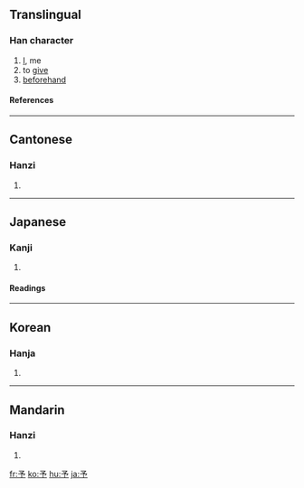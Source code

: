 {{see|豫}}<!-- may be replaced by zh-forms -->

==Translingual==
===Han character===
{{Han char|rn=6|rad=亅|as=03|sn=4|four=1720<sub>2</sub>|canj=弓戈弓弓 (NINN)}}
# [[I]], me
# to [[give]]
# [[beforehand]]
====References====
{{Han ref|kx=0085.160|dkj=00231|dj=0174.060|hdz=10052.020|uh=4E88|ud=20104|bh=A4A9|bd=42153}}
----
==Cantonese==
===Hanzi===
{{yue-hanzi|jyut=|y=yu4, yu5}}
# {{defn|Cantonese}}
----
==Japanese==
===Kanji===
{{ja-kanji|grade=3|rs=亅03}}
# {{defn|Japanese}}
====Readings====
{{ja-readings|on=[[よ]] (yo), [[しゃ]] (sha)|kun=[[あたえる]] (ataeru), [[あらかじめ]] (arakajime)}}
----
==Korean==
===Hanja===
{{ko-hanja|hangeul=여|rv=yeo|mr=yŏ}}
# {{defn|Korean}}
----
==Mandarin==
===Hanzi===
{{cmn-hanzi|pin=[[yú]] ([[yu2]]), [[yǔ]] ([[yu3]])|wg=yü<sup>2</sup>, yü<sup>3</sup>}}
# {{defn|Mandarin}}

[[fr:予]]
[[ko:予]]
[[hu:予]]
[[ja:予]]